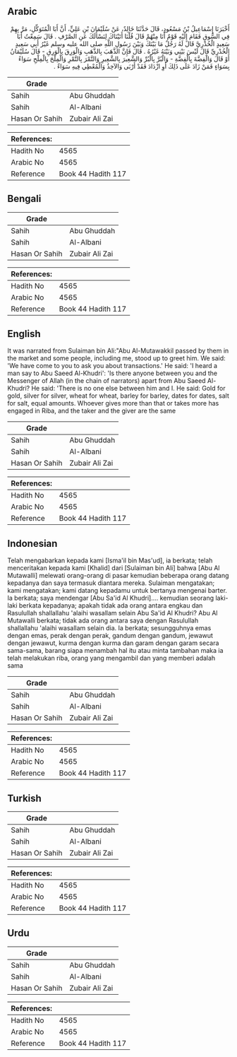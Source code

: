 ## Arabic


<div dir="rtl" lang="ar" style={{fontSize:'larger',backgroundColor:'#f8f9fa',padding:20}}>
أَخْبَرَنَا إِسْمَاعِيلُ بْنُ مَسْعُودٍ، قَالَ حَدَّثَنَا خَالِدٌ، عَنْ سُلَيْمَانَ بْنِ عَلِيٍّ، أَنَّ أَبَا الْمُتَوَكِّلِ، مَرَّ بِهِمْ فِي السُّوقِ فَقَامَ إِلَيْهِ قَوْمٌ أَنَا مِنْهُمْ قَالَ قُلْنَا أَتَيْنَاكَ لِنَسْأَلَكَ عَنِ الصَّرْفِ ‏.‏ قَالَ سَمِعْتُ أَبَا سَعِيدٍ الْخُدْرِيَّ قَالَ لَهُ رَجُلٌ مَا بَيْنَكَ وَبَيْنَ رَسُولِ اللَّهِ صلى الله عليه وسلم غَيْرُ أَبِي سَعِيدٍ الْخُدْرِيِّ قَالَ لَيْسَ بَيْنِي وَبَيْنَهُ غَيْرُهُ ‏.‏ قَالَ فَإِنَّ الذَّهَبَ بِالذَّهَبِ وَالْوَرِقَ بِالْوَرِقِ - قَالَ سُلَيْمَانُ أَوْ قَالَ وَالْفِضَّةَ بِالْفِضَّةِ - وَالْبُرَّ بِالْبُرِّ وَالشَّعِيرَ بِالشَّعِيرِ وَالتَّمْرَ بِالتَّمْرِ وَالْمِلْحَ بِالْمِلْحِ سَوَاءً بِسَوَاءٍ فَمَنْ زَادَ عَلَى ذَلِكَ أَوِ ازْدَادَ فَقَدْ أَرْبَى وَالآخِذُ وَالْمُعْطِي فِيهِ سَوَاءٌ ‏.‏
</div>
<div style={{backgroundColor:'#f8f9fa',padding:20, marginBottom: 10}}><table> <thead> <tr> <th>Grade</th> <th></th> </tr> </thead> <tbody> <tr><td>Sahih</td><td>Abu Ghuddah</td></tr><tr><td>Sahih</td><td>Al-Albani</td></tr><tr><td>Hasan Or Sahih</td><td>Zubair Ali Zai</td></tr></tbody></table><table> <thead> <tr> <th>References:</th> <th></th> </tr> </thead> <tbody><tr><td>Hadith No</td><td>4565</td></tr><tr><td>Arabic No</td><td>4565</td></tr><tr><td>Reference</td><td>Book 44 Hadith 117</td></tr></tbody></table></div>

## Bengali


<div dir="ltr" lang="bn" style={{fontSize:'larger',backgroundColor:'#f8f9fa',padding:20}}>

</div>
<div style={{backgroundColor:'#f8f9fa',padding:20, marginBottom: 10}}><table> <thead> <tr> <th>Grade</th> <th></th> </tr> </thead> <tbody> <tr><td>Sahih</td><td>Abu Ghuddah</td></tr><tr><td>Sahih</td><td>Al-Albani</td></tr><tr><td>Hasan Or Sahih</td><td>Zubair Ali Zai</td></tr></tbody></table><table> <thead> <tr> <th>References:</th> <th></th> </tr> </thead> <tbody><tr><td>Hadith No</td><td>4565</td></tr><tr><td>Arabic No</td><td>4565</td></tr><tr><td>Reference</td><td>Book 44 Hadith 117</td></tr></tbody></table></div>

## English


<div dir="ltr" lang="en" style={{fontSize:'larger',backgroundColor:'#f8f9fa',padding:20}}>
It was narrated from Sulaiman bin Ali:"Abu Al-Mutawakkil passed by them in the market and some people, including me, stood up to greet him. We said: 'We have come to you to ask you about transactions.' He said: 'I heard a man say to Abu Saeed Al-Khudri': 'Is there anyone between you and the Messenger of Allah (in the chain of narrators) apart from Abu Saeed Al-Khudri? He said: 'There is no one else between him and I. He said: Gold for gold, silver for silver, wheat for wheat, barley for barley, dates for dates, salt for salt, equal amounts. Whoever gives more than that or takes more has engaged in Riba, and the taker and the giver are the same
</div>
<div style={{backgroundColor:'#f8f9fa',padding:20, marginBottom: 10}}><table> <thead> <tr> <th>Grade</th> <th></th> </tr> </thead> <tbody> <tr><td>Sahih</td><td>Abu Ghuddah</td></tr><tr><td>Sahih</td><td>Al-Albani</td></tr><tr><td>Hasan Or Sahih</td><td>Zubair Ali Zai</td></tr></tbody></table><table> <thead> <tr> <th>References:</th> <th></th> </tr> </thead> <tbody><tr><td>Hadith No</td><td>4565</td></tr><tr><td>Arabic No</td><td>4565</td></tr><tr><td>Reference</td><td>Book 44 Hadith 117</td></tr></tbody></table></div>

## Indonesian


<div dir="ltr" lang="id" style={{fontSize:'larger',backgroundColor:'#f8f9fa',padding:20}}>
Telah mengabarkan kepada kami [Isma'il bin Mas'ud], ia berkata; telah menceritakan kepada kami [Khalid] dari [Sulaiman bin Ali] bahwa [Abu Al Mutawalli] melewati orang-orang di pasar kemudian beberapa orang datang kepadanya dan saya termasuk diantara mereka. Sulaiman mengatakan; kami mengatakan; kami datang kepadamu untuk bertanya mengenai barter. Ia berkata; saya mendengar [Abu Sa'id Al Khudri].... kemudian seorang laki-laki berkata kepadanya; apakah tidak ada orang antara engkau dan Rasulullah shallallahu 'alaihi wasallam selain Abu Sa'id Al Khudri? Abu Al Mutawalli berkata; tidak ada orang antara saya dengan Rasulullah shallallahu 'alaihi wasallam selain dia. Ia berkata; sesungguhnya emas dengan emas, perak dengan perak, gandum dengan gandum, jewawut dengan jewawut, kurma dengan kurma dan garam dengan garam secara sama-sama, barang siapa menambah hal itu atau minta tambahan maka ia telah melakukan riba, orang yang mengambil dan yang memberi adalah sama
</div>
<div style={{backgroundColor:'#f8f9fa',padding:20, marginBottom: 10}}><table> <thead> <tr> <th>Grade</th> <th></th> </tr> </thead> <tbody> <tr><td>Sahih</td><td>Abu Ghuddah</td></tr><tr><td>Sahih</td><td>Al-Albani</td></tr><tr><td>Hasan Or Sahih</td><td>Zubair Ali Zai</td></tr></tbody></table><table> <thead> <tr> <th>References:</th> <th></th> </tr> </thead> <tbody><tr><td>Hadith No</td><td>4565</td></tr><tr><td>Arabic No</td><td>4565</td></tr><tr><td>Reference</td><td>Book 44 Hadith 117</td></tr></tbody></table></div>

## Turkish


<div dir="ltr" lang="tr" style={{fontSize:'larger',backgroundColor:'#f8f9fa',padding:20}}>

</div>
<div style={{backgroundColor:'#f8f9fa',padding:20, marginBottom: 10}}><table> <thead> <tr> <th>Grade</th> <th></th> </tr> </thead> <tbody> <tr><td>Sahih</td><td>Abu Ghuddah</td></tr><tr><td>Sahih</td><td>Al-Albani</td></tr><tr><td>Hasan Or Sahih</td><td>Zubair Ali Zai</td></tr></tbody></table><table> <thead> <tr> <th>References:</th> <th></th> </tr> </thead> <tbody><tr><td>Hadith No</td><td>4565</td></tr><tr><td>Arabic No</td><td>4565</td></tr><tr><td>Reference</td><td>Book 44 Hadith 117</td></tr></tbody></table></div>

## Urdu


<div dir="rtl" lang="ur" style={{fontSize:'larger',backgroundColor:'#f8f9fa',padding:20}}>

</div>
<div style={{backgroundColor:'#f8f9fa',padding:20, marginBottom: 10}}><table> <thead> <tr> <th>Grade</th> <th></th> </tr> </thead> <tbody> <tr><td>Sahih</td><td>Abu Ghuddah</td></tr><tr><td>Sahih</td><td>Al-Albani</td></tr><tr><td>Hasan Or Sahih</td><td>Zubair Ali Zai</td></tr></tbody></table><table> <thead> <tr> <th>References:</th> <th></th> </tr> </thead> <tbody><tr><td>Hadith No</td><td>4565</td></tr><tr><td>Arabic No</td><td>4565</td></tr><tr><td>Reference</td><td>Book 44 Hadith 117</td></tr></tbody></table></div>